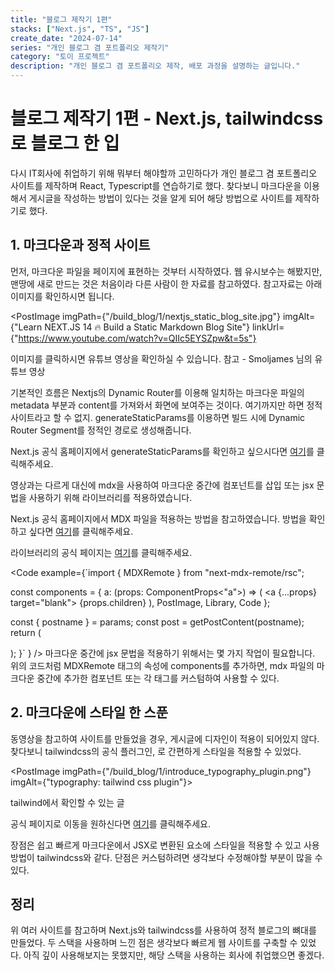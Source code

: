 ```yaml
---
title: "블로그 제작기 1편"
stacks: ["Next.js", "TS", "JS"]
create_date: "2024-07-14"
series: "개인 블로그 겸 포트폴리오 제작기"
category: "토이 프로젝트"
description: "개인 블로그 겸 포트폴리오 제작, 배포 과정을 설명하는 글입니다."
---
```



# 블로그 제작기 1편 - Next.js, tailwindcss로 블로그 한 입

다시 IT회사에 취업하기 위해 뭐부터 해야할까 고민하다가 개인 블로그 겸 포트폴리오 사이트를 제작하며 React, Typescript를 연습하기로 했다.
찾다보니 마크다운을 이용해서 게시글을 작성하는 방법이 있다는 것을 알게 되어 해당 방법으로 사이트를 제작하기로 했다.

## 1. 마크다운과 정적 사이트

먼저, 마크다운 파일을 페이지에 표현하는 것부터 시작하였다.
웹 유시보수는 해봤지만, 맨땅에 새로 만드는 것은 처음이라 다른 사람이 한 자료를 참고하였다. 참고자료는 아래 이미지를 확인하시면 됩니다.

<PostImage
  imgPath={"/build_blog/1/nextjs_static_blog_site.jpg"}
  imgAlt={"Learn NEXT.JS 14 🔥 Build a Static Markdown Blog Site"}
  linkUrl={"https://www.youtube.com/watch?v=QIIc5EYSZpw&t=5s"}
>
  <div className="flex flex-col justify-center items-center mt-3">
    <span className="text-sm">이미지를 클릭하시면 유튜브 영상을 확인하실 수 있습니다.</span>
    <span className="text-sm">참고 - Smoljames 님의 유튜브 영상</span>
  </div>
</PostImage>

기본적인 흐름은 Nextjs의 Dynamic Router를 이용해 일치하는 마크다운 파일의 metadata 부분과 content를 가져와서 화면에 보여주는 것이다.
여기까지만 하면 정적 사이트라고 할 수 없지. generateStaticParams를 이용하면 빌드 시에 Dynamic Router Segment를 정적인 경로로 생성해줍니다.

Next.js 공식 홈페이지에서 generateStaticParams를 확인하고 싶으시다면 [여기](https://nextjs.org/docs/app/api-reference/functions/generate-static-params)를 클릭해주세요.

영상과는 다르게 <Library library="markdown-to-jsx" /> 대신에
mdx을 사용하여 마크다운 중간에 컴포넌트를 삽입 또는 jsx 문법을 사용하기 위해 <Library library="next-mdx-remote" /> 라이브러리를 적용하였습니다.

Next.js 공식 홈페이지에서 MDX 파일을 적용하는 방법을 참고하였습니다. 방법을 확인하고 싶다면 [여기](https://nextjs.org/docs/app/building-your-application/configuring/mdx)를 클릭해주세요.

<Library library="next-mdx-remote" /> 라이브러리의 공식 페이지는 [여기](https://github.com/hashicorp/next-mdx-remote#react-server-components-rsc--nextjs-app-directory-support)를
클릭해주세요.

<Code example={`import { MDXRemote } from "next-mdx-remote/rsc";

const components = {
  a: (props: ComponentProps<"a">) => (
    <a {...props} target="blank">
      {props.children}
    </a>
  ),
  PostImage,
  Library,
  Code
};

  const { postname } = params;
  const post = getPostContent(postname);
  return (
    <div className="flex justify-center py-5">
      <article className="prose max-w-[840px]">
        <MDXRemote source={post.content} components={components} />
      </article>
    </div>
  );
}`
}
/>
마크다운 중간에 jsx 문법을 적용하기 위해서는 몇 가지 작업이 필요합니다.
위의 코드처럼 MDXRemote 태그의 속성에 components를 추가하면, mdx 파일의 마크다운 중간에 추가한 컴포넌트 또는 각 태그를 커스텀하여 사용할 수 있다.

## 2. 마크다운에 스타일 한 스푼

동영상을 참고하여 사이트를 만들었을 경우, 게시글에 디자인이 적용이 되어있지 않다.
찾다보니 tailwindcss의 공식 플러그인, <Library library="tailwindcss/typography" />로 간편하게 스타일을 적용할 수 있었다.

<PostImage imgPath={"/build_blog/1/introduce_typography_plugin.png"} imgAlt={"typography: tailwind css plugin"}>
  <div className="flex flex-col justify-center items-center mt-3">
    <span className="text-sm">tailwind에서 확인할 수 있는 글</span>
  </div>
</PostImage>

<Library library="tailwindcss/typography" /> 공식 페이지로 이동을 원하신다면 [여기](https://github.com/tailwindlabs/tailwindcss-typography)를
클릭해주세요.

장점은 쉽고 빠르게 마크다운에서 JSX로 변환된 요소에 스타일을 적용할 수 있고 사용 방법이 tailwindcss와 같다. 단점은 커스텀하려면 생각보다 수정해야할 부분이 많을 수 있다.

## 정리

위 여러 사이트를 참고하며 Next.js와 tailwindcss를 사용하여 정적 블로그의 뼈대를 만들었다. 두 스택을 사용하며 느낀 점은 생각보다 빠르게 웹 사이트를 구축할 수 있었다.
아직 깊이 사용해보지는 못했지만, 해당 스택을 사용하는 회사에 취업했으면 좋겠다.